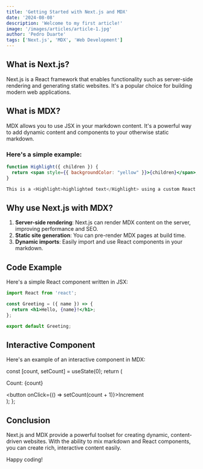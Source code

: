 ```yaml
---
title: 'Getting Started with Next.js and MDX'
date: '2024-08-08'
description: 'Welcome to my first article!'
image: '/images/articles/article-1.jpg'
author: 'Pedro Duarte'
tags: ['Next.js', 'MDX', 'Web Development']
---
```


## What is Next.js?

Next.js is a React framework that enables functionality such as server-side rendering and generating static websites. It's a popular choice for building modern web applications.

## What is MDX?

MDX allows you to use JSX in your markdown content. It's a powerful way to add dynamic content and components to your otherwise static markdown.

### Here's a simple example:

```jsx
function Highlight({ children }) {
  return <span style={{ backgroundColor: "yellow" }}>{children}</span>;
}

This is a <Highlight>highlighted text</Highlight> using a custom React component.
```

## Why use Next.js with MDX?

1. **Server-side rendering**: Next.js can render MDX content on the server, improving performance and SEO.
2. **Static site generation**: You can pre-render MDX pages at build time.
3. **Dynamic imports**: Easily import and use React components in your markdown.

## Code Example

Here's a simple React component written in JSX:

```jsx
import React from 'react';

const Greeting = ({ name }) => {
  return <h1>Hello, {name}!</h1>;
};

export default Greeting;
```

## Interactive Component

Here's an example of an interactive component in MDX:


  const [count, setCount] = useState(0);
  return (
    <div>
      <p>Count: {count}</p>
      <button onClick={() => setCount(count + 1)}>Increment</button>
    </div>
  );
};

<Counter />

## Conclusion

Next.js and MDX provide a powerful toolset for creating dynamic, content-driven websites. With the ability to mix markdown and React components, you can create rich, interactive content easily.

Happy coding!

